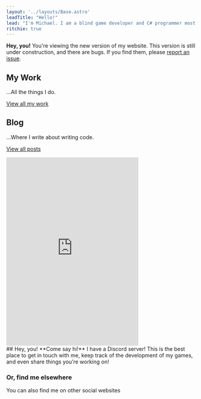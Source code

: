 ```yaml
---
layout: '../layouts/Base.astro'
leadTitle: "Hello!"
lead: "I'm Michael. I am a blind game developer and C# programmer most well-known for my work as lead programmer of Restitched."
ritchie: true
---
```


**Hey, you!** You're viewing the new version of my website. This version is still under construction, and there are bugs. If you find them, please [report an issue](https://github.com/acidiclight/acidiclight.github.io/issues).

## My Work
...All the things I do.

<section name="my-work-recent-posts" class="container">
<ProjectGrid limit="3" />
</section>

<a href="/my-work" class="button">View all my work</a>

<div class="h-48" />

## Blog
…Where I write about writing code.

<section name="blog-recent-posts" class="container">
<BlogGrid limit="3" />
</section>

<a href="/blog" class="button">View all posts</a>

<div class="h-48" />

<section name="discord" class="container md:flex items-start space-x-4">
<iframe src="https://discord.com/widget?id=957394367637749770&theme=dark" width="350" height="500" allowtransparency="true" frameborder="0" sandbox="allow-popups allow-popups-to-escape-sandbox allow-same-origin allow-scripts"></iframe>

<div>
## Hey, you! **Come say hi!**
I have a Discord server! This is the best place to get in touch with me, keep track of the development of my games, and even share things you’re working on!
                         
### Or, find me elsewhere
You can also find me on other social websites

<SocialLinks />
</div>
</section>
